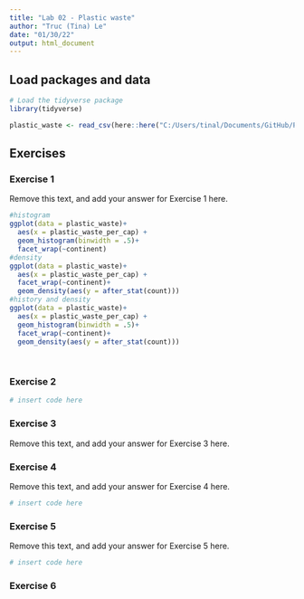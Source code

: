 ```yaml
---
title: "Lab 02 - Plastic waste"
author: "Truc (Tina) Le"
date: "01/30/22"
output: html_document
---
```


## Load packages and data

```r
# Load the tidyverse package
library(tidyverse)
```

```r
plastic_waste <- read_csv(here::here("C:/Users/tinal/Documents/GitHub/ProgDataClass/data/plastic-waste.csv"))
```

## Exercises

### Exercise 1

Remove this text, and add your answer for Exercise 1 here.

```r
#histogram 
ggplot(data = plastic_waste)+
  aes(x = plastic_waste_per_cap) +
  geom_histogram(binwidth = .5)+
  facet_wrap(~continent)
#density
ggplot(data = plastic_waste)+
  aes(x = plastic_waste_per_cap) +
  facet_wrap(~continent)+
  geom_density(aes(y = after_stat(count)))
#history and density
ggplot(data = plastic_waste)+
  aes(x = plastic_waste_per_cap) +
  geom_histogram(binwidth = .5)+
  facet_wrap(~continent)+
  geom_density(aes(y = after_stat(count)))
 
  
```

### Exercise 2

```r
# insert code here
```

### Exercise 3

Remove this text, and add your answer for Exercise 3 here.

### Exercise 4

Remove this text, and add your answer for Exercise 4 here.

```r
# insert code here
```

### Exercise 5

Remove this text, and add your answer for Exercise 5 here.

```r
# insert code here
```

### Exercise 6
